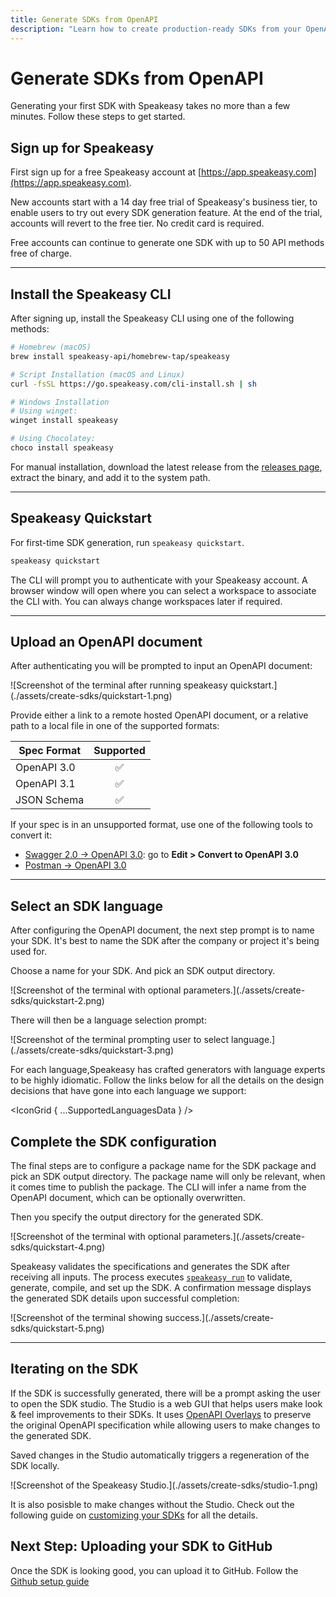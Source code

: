 ```yaml
---
title: Generate SDKs from OpenAPI
description: "Learn how to create production-ready SDKs from your OpenAPI / Swagger spec using Speakeasy."
---
```



# Generate SDKs from OpenAPI

Generating your first SDK with Speakeasy takes no more than a few minutes. Follow these steps to get started.

## Sign up for Speakeasy
First sign up for a free Speakeasy account at [https://app.speakeasy.com](https://app.speakeasy.com).

<SignUpButton className="w-fit my-8"/>

New accounts start with a 14 day free trial of Speakeasy's business tier, to enable users to try out every SDK generation feature. At the end of the trial, accounts will revert to the free tier. No credit card is required.

Free accounts can continue to generate one SDK with up to 50 API methods free of charge.

---

## Install the Speakeasy CLI

After signing up, install the Speakeasy CLI using one of the following methods:

<CodeWithTabs>

```bash !!tabs Homebrew
# Homebrew (macOS)
brew install speakeasy-api/homebrew-tap/speakeasy
```

```bash !!tabs Script
# Script Installation (macOS and Linux)
curl -fsSL https://go.speakeasy.com/cli-install.sh | sh
```

```bash !!tabs Winget
# Windows Installation
# Using winget:
winget install speakeasy
```

```bash !!tabs Choclatey
# Using Chocolatey:
choco install speakeasy
```
</CodeWithTabs>

For manual installation, download the latest release from the [releases page](https://github.com/speakeasy-api/speakeasy/releases), extract the binary, and add it to the system path.

---

## Speakeasy Quickstart

For first-time SDK generation, run `speakeasy quickstart`.

```bash
speakeasy quickstart
```

The CLI will prompt you to authenticate with your Speakeasy account. A browser window will open where you can select a workspace to associate the CLI with. You can always change workspaces later if required.

---

## Upload an OpenAPI document

After authenticating you will be prompted to input an OpenAPI document:

<Screenshot variant="cli" docs={true}>
  ![Screenshot of the terminal after running speakeasy
  quickstart.](./assets/create-sdks/quickstart-1.png)
</Screenshot>

Provide either a link to a remote hosted OpenAPI document, or a relative path to a local file in one of the supported formats:

| Spec Format         | Supported |
| ------------------- | :-------: |
| OpenAPI 3.0         |    ✅     |
| OpenAPI 3.1         |    ✅     |
| JSON Schema         |    ✅     |

<Callout title="TIP" variant="success">
  If your spec is in an unsupported format, use one of the following tools to convert it:

- [Swagger 2.0 -> OpenAPI 3.0](https://editor.swagger.io/): go to **Edit > Convert to OpenAPI 3.0**
- [Postman -> OpenAPI 3.0](https://kevinswiber.github.io/postman2openapi/)

</Callout>

---

## Select an SDK language

After configuring the OpenAPI document, the next step prompt is to name your SDK. It's best to name the SDK after the company or project it's being used for.

Choose a name for your SDK. And pick an SDK output directory.

<Screenshot variant="cli" docs={true}>
  ![Screenshot of the terminal with optional
  parameters.](./assets/create-sdks/quickstart-2.png)
</Screenshot>

There will then be a language selection prompt:

<Screenshot variant="cli" docs={true}>
  ![Screenshot of the terminal prompting user to select
  language.](./assets/create-sdks/quickstart-3.png)
</Screenshot>

For each language,Speakeasy has crafted generators with language experts to be highly idiomatic. Follow the links below for all the details on the design decisions that have gone into each language we support:

<IconGrid { ...SupportedLanguagesData } />

## Complete the SDK configuration

The final steps are to configure a package name for the SDK package and pick an SDK output directory. The package name will only be relevant, when it comes time to publish the package. The CLI will infer a name from the OpenAPI document, which can be optionally overwritten.

Then you specify the output directory for the generated SDK.

<Screenshot variant="cli" docs={true}>
![Screenshot of the terminal with optional
parameters.](./assets/create-sdks/quickstart-4.png)
</Screenshot>

Speakeasy validates the specifications and generates the SDK after receiving all inputs. The process executes [`speakeasy run`](/docs/speakeasy-reference/cli/run) to validate, generate, compile, and set up the SDK. A confirmation message displays the generated SDK details upon successful completion:

<Screenshot variant="cli" docs={true}>
  ![Screenshot of the terminal showing
  success.](./assets/create-sdks/quickstart-5.png)
</Screenshot>

---

## Iterating on the SDK

If the SDK is successfully generated, there will be a prompt asking the user to open the SDK studio. The Studio is a web GUI that helps users make look & feel improvements to their SDKs. It uses [OpenAPI Overlays](/openapi/overlays) to preserve the original OpenAPI specification while allowing users to make changes to the generated SDK.

Saved changes in the Studio automatically triggers a regeneration of the SDK locally.

<Screenshot variant="webapp" docs={true}>
  ![Screenshot of the Speakeasy Studio.](./assets/create-sdks/studio-1.png)
</Screenshot>

It is also posisble to make changes without the Studio. Check out the following guide on [customizing your SDKs](/docs/customize-sdks/) for all the details.

## Next Step: Uploading your SDK to GitHub

Once the SDK is looking good, you can upload it to GitHub. Follow the [Github setup guide](/docs/manage/github-setup)
